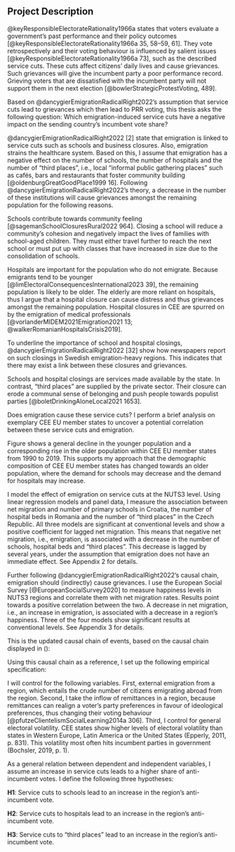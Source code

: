 ## Project Description

<!-- theory: what would we expect to happen based on theory? -->
@keyResponsibleElectorateRationality1966a states that voters evaluate a government’s past performance and their policy outcomes [@keyResponsibleElectorateRationality1966a 35, 58–59, 61]. They vote retrospectively and their voting behaviour is influenced by salient issues [@keyResponsibleElectorateRationality1966a 73], such as the described service cuts. These cuts affect citizens’ daily lives and cause grievances. Such grievances will give the incumbent party a poor performance record. Grieving voters that are dissatisfied with the incumbent party will not support them in the next election [@bowlerStrategicProtestVoting, 489].

<!-- Make explicit the causal mechanism -->
Based on @dancygierEmigrationRadicalRight2022’s assumption that service cuts lead to grievances which then lead to PRR voting, this thesis asks the following question: Which emigration-induced service cuts have a negative impact on the sending country’s incumbent vote share?

@dancygierEmigrationRadicalRight2022 [2] state that emigration is linked to service cuts such as schools and business closures. Also, emigration strains the healthcare system. Based on this, I assume that emigration has a negative effect on the number of schools, the number of hospitals and the number of “third places”, i.e., local "informal public gathering places" such as cafés, bars and restaurants that foster community building [@oldenburgGreatGoodPlace1999 16]. Following @dancygierEmigrationRadicalRight2022’s theory, a decrease in the number of these institutions will cause grievances amongst the remaining population for the following reasons.

Schools contribute towards community feeling [@sagemanSchoolClosuresRural2022 964]. Closing a school will reduce a community's cohesion and negatively impact the lives of families with school-aged children. They must either travel further to reach the next school or must put up with classes that have increased in size due to the consolidation of schools.

Hospitals are important for the population who do not emigrate. Because emigrants tend to be younger [@limElectoralConsequencesInternational2023 39], the remaining population is likely to be older. The elderly are more reliant on hospitals, thus I argue that a hospital closure can cause distress and thus grievances amongst the remaining population. Hospital closures in CEE are spurred on by the emigration of medical professionals [@vorlanderMIDEM2021Emigration2021 13; @walkerRomanianHospitalsCrisis2019]. 

To underline the importance of school and hospital closings, @dancygierEmigrationRadicalRight2022 [32] show how newspapers report on such closings in Swedish emigration-heavy regions. This indicates that there may exist a link between these closures and grievances.

Schools and hospital closings are services made available by the state. In contrast, “third places” are supplied by the private sector. Their closure can erode a communal sense of belonging and push people towards populist parties [@boletDrinkingAloneLocal2021 1653].

Does emigration cause these service cuts? I perform a brief analysis on exemplary CEE EU member states to uncover a potential correlation between these service cuts and emigration.

Figure \ref{fig:young_vs_old_population} shows a general decline in the younger population and a corresponding rise in the older population within CEE EU member states from 1990 to 2019. This supports my approach that the demographic composition of CEE EU member states has changed towards an older population, where the demand for schools may decrease and the demand for hospitals may increase.

\begin{figure}[t]
  \centering
  \includegraphics[width=\textwidth]{../documentation/young_vs_old_population.png}
  \caption{\textbf{Population size by age at country level, 1990--2019.} Source: Eurostat’s DEMO\_R\_PJANAGGR3 variable.}
  \label{fig:young_vs_old_population}
\end{figure}

I model the effect of emigration on service cuts at the NUTS3 level. Using linear regression models and panel data, I measure the association between net migration and number of primary schools in Croatia, the number of hospital beds in Romania and the number of “third places” in the Czech Republic. All three models are significant at conventional levels and show a positive coefficient for lagged net migration. This means that negative net migration, i.e., emigration, is associated with a decrease in the number of schools, hospital beds and “third places”. This decrease is lagged by several years, under the assumption that emigration does not have an immediate effect. See Appendix 2 for details.

Further following @dancygierEmigrationRadicalRight2022’s causal chain, emigration should (indirectly) cause grievances. I use the European Social Survey [@EuropeanSocialSurvey2020] to measure happiness levels in NUTS3 regions and correlate them with net migration rates. Results point towards a positive correlation between the two. A decrease in net migration, i.e., an increase in emigration, is associated with a decrease in a region’s happiness. Three of the four models show significant results at conventional levels. See Appendix 3 for details.

This is the updated causal chain of events, based on the causal chain displayed in (\ref{eq:cm_dancygier}):

\begin{equation}
Emigration \rightarrow Service \; Cuts \rightarrow Grievances \rightarrow Anti{\text -}Incumbent \; Vote
\label{eq:cm_updated}
\end{equation}

<!-- model specification --> 
Using this causal chain as a reference, I set up the following empirical specification:

\begin{equation}
\begin{aligned}
Anti{\text -}Incumbent \; Vote_{region, \; year} = \beta_0 & + \beta_1Service \; Cuts_{region, \; year} \\
      & + \beta_2External \; Emigration_{region, \; year} \\
      & + \beta_3Remittances_{region, \; year} \\
      & + \beta_4Electoral \; Volatility_{region, \; year} \\
      & + \varepsilon 
\end{aligned}
\end{equation}
<!-- https://latexeditor.lagrida.com/,  https://tex.stackexchange.com/questions/123211/a-short-hyphen-in-a-math-formula -->

<!-- Control Variables --> 
I will control for the following variables. First, external emigration from a region, which entails the crude number of citizens emigrating abroad from the region. Second, I take the inflow of remittances in a region, because remittances can realign a voter’s party preferences in favour of ideological preferences, thus changing their voting behaviour [@pfutzeClientelismSocialLearning2014a 306]. Third, I control for general electoral volatility. CEE states show higher levels of electoral volatility than states in Western Europe, Latin America or the United States (Epperly, 2011, p. 831). This volatility most often hits incumbent parties in government (Bochsler, 2019, p. 1).

<!-- Hypotheses as a general answer to the puzzle --> 
As a general relation between dependent and independent variables, I assume an increase in service cuts leads to a higher share of anti-incumbent votes. I define the following three hypotheses:

<!-- Public service cuts --> 
<!-- Emigration → Change in age distribution --> 
**H1**: Service cuts to schools lead to an increase in the region’s anti-incumbent vote.

<!-- Emigration → Population decline, labour shortage -->
**H2**: Service cuts to hospitals lead to an increase in the region’s anti-incumbent vote.

<!-- Private service cuts -->
<!-- Emigration → Population decline, labour shortage -->
**H3**: Service cuts to “third places” lead to an increase in the region’s anti-incumbent vote.
